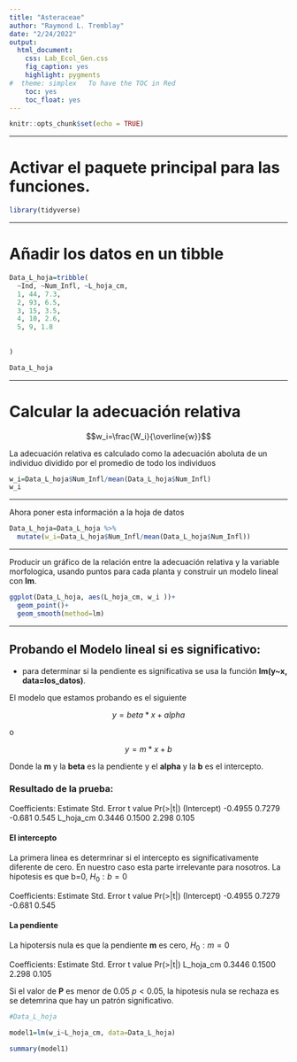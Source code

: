 ```yaml
---
title: "Asteraceae"
author: "Raymond L. Tremblay"
date: "2/24/2022"
output:
  html_document:
    css: Lab_Ecol_Gen.css
    fig_caption: yes
    highlight: pygments
#  theme: simplex   To have the TOC in Red
    toc: yes
    toc_float: yes
---
```


```r
knitr::opts_chunk$set(echo = TRUE)
```

***

# Activar el paquete principal para las funciones. 

```r
library(tidyverse)
```

***

# Añadir los datos en un tibble




```r
Data_L_hoja=tribble(
  ~Ind, ~Num_Infl, ~L_hoja_cm,
  1, 44, 7.3,
  2, 93, 6.5,
  3, 15, 3.5,
  4, 10, 2.6,
  5, 9, 1.8
  
  
)

Data_L_hoja
```

***

# Calcular la adecuación relativa 

$$w_i=\frac{W_i}{\overline{w}}$$ 

La adecuación relativa es calculado como la adecuación aboluta de un individuo dividido por el promedio de todo los individuos


```r
w_i=Data_L_hoja$Num_Infl/mean(Data_L_hoja$Num_Infl)
w_i
```

***

Ahora poner esta información a la hoja de datos


```r
Data_L_hoja=Data_L_hoja %>% 
  mutate(w_i=Data_L_hoja$Num_Infl/mean(Data_L_hoja$Num_Infl))
```


***

Producir un gráfico de la relación entre la adecuación relativa y la variable morfologica, usando puntos para cada planta y construir un modelo lineal con **lm**.  


```r
ggplot(Data_L_hoja, aes(L_hoja_cm, w_i ))+
  geom_point()+
  geom_smooth(method=lm)
```

***

## Probando el Modelo lineal si es significativo:

- para determinar si la pendiente es significativa se usa la función **lm(y~x, data=los_datos)**.

El modelo que estamos probando es el siguiente

$$y=beta*x+alpha$$

o 

$$y=m*x+b$$ 

Donde la **m** y la **beta** es la pendiente y el **alpha** y la **b** es el intercepto. 


### Resultado de la prueba:

Coefficients:
            Estimate Std. Error t value Pr(>|t|)
(Intercept)  -0.4955     0.7279  -0.681    0.545
L_hoja_cm     0.3446     0.1500   2.298    0.105

#### El intercepto

La primera linea es determrinar si el intercepto es significativamente diferente de cero.   En nuestro caso esta parte irrelevante para nosotros. La hipotesis es que b=0, $H_0: b=0$

Coefficients:
            Estimate Std. Error t value Pr(>|t|)
(Intercept)  -0.4955     0.7279  -0.681    0.545

#### La pendiente

La hipotersis nula es que la pendiente **m** es cero, $H_0: m=0$

Coefficients:
            Estimate Std. Error t value Pr(>|t|)
L_hoja_cm     0.3446     0.1500   2.298    0.105


Si el valor de **P** es menor de 0.05 $p<0.05$, la hipotesis nula se rechaza es se detemrina que hay un patrón significativo. 

```r
#Data_L_hoja

model1=lm(w_i~L_hoja_cm, data=Data_L_hoja)

summary(model1)
```










